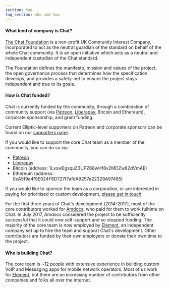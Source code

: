 ```yaml
---
section: faq
faq_section: who-and-how
---
```


#### What kind of company is Chat?

[The Chat Foundation](/foundation) is a non-profit UK Community Interest Company, incorporated to act as the neutral guardian of the standard on behalf of the whole Chat community. It is an open initiative which acts as a neutral and independent custodian of the Chat standard.

The Foundation defines the manifesto, mission and values of the project, the open governance process that determines how the specification develops, and provides a safety-net to ensure the project stays independent and true to its goals.

#### How is Chat funded?

Chat is currently funded by the community, through a
combination of community support (via
[Patreon](https://patreon.com/matrixdotorg),
[Liberapay](https://liberapay.com/matrixdotorg), Bitcoin and Ethereum),
corporate sponsorship, and grant funding.

Current Elliptic-level supporters on
Patreon and corporate sponsors can be found on our [supporters
page](/supporters).

If you would like to support the core Chat team as a member of the community, you can do so via:

- [Patreon](https://patreon.com/matrixdotorg)
- [Liberapay](https://liberapay.com/matrixdotorg)
- Bitcoin (address: 1LxowEgsquZ3UPZ68wHf8v2MDZw82dVmAE)
- Ethereum (address: 0xA5f9a4f9E024F6D727f7afdA9257e22329A97485)

If you would like to sponsor the
team as a corporation, or are interested in paying for prioritised or custom
development, [please get in touch](/contact).

For the first three years of Chat's development (2014-2017), most of the core
contributors worked for [Amdocs](https://www.amdocs.com), who paid for them to
work fulltime on Chat. In July 2017, Amdocs considered the project to be
sufficiently successful that it could now self-support and so stopped funding.
The majority of the core team is now employed by [Element](https://element.io/about), an independent company
set up to hire the team and support Chat's development. Other contributors
are funded by their own employers or donate their own time to the project.

#### Who is building Chat?

<p>The core team is ~12 people with extensive experience in building custom
VoIP and Messaging apps for mobile network operators. Most of us work for <a href="https://element.io/about">Element</a>,
but there are an increasing number of contributors from other companies and
folks all over the internet.</p>
